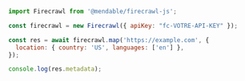 ```js Node.js
import Firecrawl from '@mendable/firecrawl-js';

const firecrawl = new Firecrawl({ apiKey: "fc-VOTRE-API-KEY" });

const res = await firecrawl.map('https://example.com', {
  location: { country: 'US', languages: ['en'] },
});

console.log(res.metadata);
```
